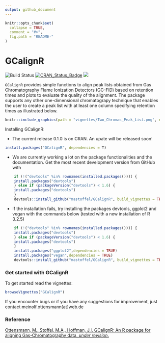 ```yaml
---
output: github_document
---
```


```r
knitr::opts_chunk$set(
  collapse = TRUE,
  comment = "#>",
  fig.path = "README-"
)
```

# GCalignR

![Build Status](https://travis-ci.org/mastoffel/GCalignR.svg?branch=master)
[![CRAN_Status_Badge](http://www.r-pkg.org/badges/version/GCalignR)](https://cran.r-project.org/package=GCalignR)
[![](http://cranlogs.r-pkg.org/badges/grand-total/GCalignR)](https://cran.r-project.org/package=GCalignR)


`GCalignR` provides simple functions to align peak lists obtained from Gas Chromatography Flame Ionization Detectors (GC-FID) based on retention times and plots to evaluate the quality of the alignment. The package supports any other one-dimensional chromatograpy technique that enables the user to create a peak list with at least one column specifying retention times as illustrated below.

```r
knitr::include_graphics(path = "vignettes/Two_Chromas_Peak_List.png", dpi = 300)
```

Installing GCalignR:

* The current release 0.1.0 is on CRAN. An upate will be released soon!

```R
install.packages("GCalignR", dependencies = T)
```

* We are currently working a lot on the package functionalities and the documentation. Get the most recent development version from GitHub with

```R
    if (!("devtools" %in% rownames(installed.packages()))) { 
    install.packages("devtools")
    } else if (packageVersion("devtools") < 1.6) {
    install.packages("devtools")
    }
    devtools::install_github("mastoffel/GCalignR", build_vignettes = TRUE)
```
* If the installation fails, try installing the packages
devtools, ggplot2 and vegan with the commands below (tested with a new installation of R 3.2.5)

```R
    if (!("devtools" %in% rownames(installed.packages()))) {
    install.packages("devtools")
    } else if (packageVersion("devtools") < 1.6) {
    install.packages("devtools")
    }
    install.packages("ggplot2",dependencies = TRUE)
    install.packages("vegan",dependencies = TRUE)
    devtools::install_github("mastoffel/GCalignR", build_vignettes = TRUE)    
```
### Get started with GCalignR

To get started read the vignettes:  

```r
browseVignettes("GCalignR")
```

If you encounter bugs or if you have any suggestions for improvement, just contact
meinolf.ottensmann[at]web.de

### Reference
[Ottensmann, M., Stoffel, M.A., Hoffman, J.I. GCalignR: An R package for aligning Gas-Chromatography data. *under revision*.](https://doi.org/10.1101/110494)
